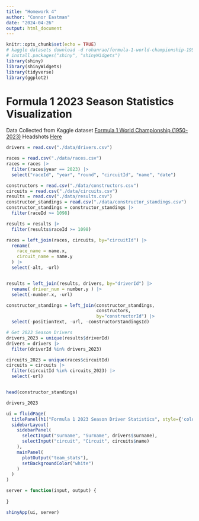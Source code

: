 ```yaml
---
title: "Homework 4"
author: "Connor Eastman"
date: "2024-04-26"
output: html_document
---
```


```r
knitr::opts_chunk$set(echo = TRUE)
# kaggle datasets download -d rohanrao/formula-1-world-championship-1950-2020
# install.packages("shiny", "shinyWidgets")
library(shiny)
library(shinyWidgets)
library(tidyverse)
library(ggplot2)
```

# Formula 1 2023 Season Statistics Visualization

Data Collected from Kaggle dataset [Formula 1 World Championship (1950-2023)](https://www.kaggle.com/datasets/rohanrao/formula-1-world-championship-1950-2020?resource=download)
Headshots [Here](https://www.skysports.com/f1/drivers-teams)

```r
drivers = read.csv("./data/drivers.csv")

races = read.csv("./data/races.csv")
races = races |>
  filter(races$year == 2023) |>
  select("raceId", "year", "round", "circuitId", "name", "date")

constructors = read.csv("./data/constructors.csv")
circuits = read.csv("./data/circuits.csv")
results = read.csv("./data/results.csv")
constructor_standings = read.csv("./data/constructor_standings.csv")
constructor_standings = constructor_standings |>
  filter(raceId >= 1098)

results = results |>
  filter(results$raceId >= 1098)

races = left_join(races, circuits, by="circuitId") |>
  rename(
    race_name = name.x,
    circuit_name = name.y
  ) |>
  select(-alt, -url)


results = left_join(results, drivers, by="driverId") |>
  rename( driver_num = number.y ) |>
  select(-number.x, -url)

constructor_standings = left_join(constructor_standings, 
                                  constructors, 
                                  by="constructorId") |>
  select(-positionText, -url, -constructorStandingsId)

# Get 2023 Season Drivers
drivers_2023 = unique(results$driverId)
drivers = drivers |>
  filter(driverId %in% drivers_2023)

circuits_2023 = unique(races$circuitId)
circuits = circuits |>
  filter(circuitId %in% circuits_2023) |>
  select(-url)


head(constructor_standings)
```

```r
drivers_2023
```


```r
ui = fluidPage(
  titlePanel(h1("Formula 1 2023 Season Driver Statistics", style={'color:white; background-color:#FF1E00'})),
  sidebarLayout(
    sidebarPanel(
      selectInput("surname", "Surname", drivers$surname),
      selectInput("circuit", "Circuit", circuits$name)
    ),
    mainPanel(
      plotOutput("team_stats"),
      setBackgroundColor("white")
    )
  )
)

server = function(input, output) {
  
}

shinyApp(ui, server)
```


